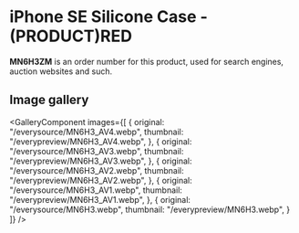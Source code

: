 
# iPhone SE Silicone Case - (PRODUCT)RED

<Callout type='info' emoji='👉🏻'>**MN6H3ZM** is an order number for this product, used for search engines, auction websites and such.</Callout>

## Image gallery

<GalleryComponent
    images={[
      {
        original: "/everysource/MN6H3_AV4.webp",
        thumbnail: "/everypreview/MN6H3_AV4.webp",
      },
      {
        original: "/everysource/MN6H3_AV3.webp",
        thumbnail: "/everypreview/MN6H3_AV3.webp",
      },
      {
        original: "/everysource/MN6H3_AV2.webp",
        thumbnail: "/everypreview/MN6H3_AV2.webp",
      },
      {
        original: "/everysource/MN6H3_AV1.webp",
        thumbnail: "/everypreview/MN6H3_AV1.webp",
      },
      {
        original: "/everysource/MN6H3.webp",
        thumbnail: "/everypreview/MN6H3.webp",
      }
    ]}
  />
